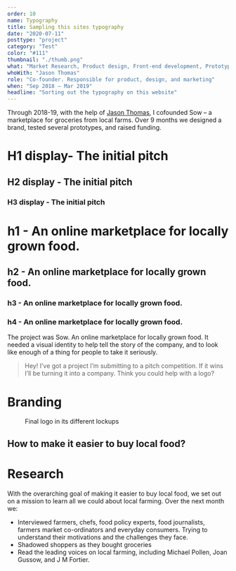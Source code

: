 ```yaml
---
order: 10
name: Typography
title: Sampling this sites typography
date: "2020-07-11"
posttype: "project"
category: "Test"
color: "#111"
thumbnail: "./thumb.png"
what: "Market Research, Product design, Front-end development, Prototyping"
whoWith: "Jason Thomas"
role: "Co-founder. Responsible for product, design, and marketing"
when: "Sep 2018 – Mar 2019"
headline: "Sorting out the typography on this website"
---
```


Through 2018-19, with the help of [Jason Thomas](https://jft.nyc), I cofounded Sow – a marketplace for groceries from local farms. Over 9 months we designed a brand, tested several prototypes, and raised funding.

<h1 class="display">H1 display- The initial pitch</h1>
<h2 class="display">H2 display - The initial pitch</h2>
<h3 class="display">H3 display - The initial pitch</h3>

# h1 - An online marketplace for locally grown food.

## h2 - An online marketplace for locally grown food.

### h3 - An online marketplace for locally grown food.

### h4 - An online marketplace for locally grown food.

The project was Sow. An online marketplace for locally grown food. It needed a visual identity to help tell the story of the company, and to look like enough of a thing for people to take it seriously.

> Hey! I’ve got a project I’m submitting to a pitch competition. If it wins I’ll be turning it into a company. Think you could help with a logo?

# Branding

<figure>
<!-- <img src="./sow-casestudy-01.png" title="Final logo in its different lockups"/> -->
<figcaption>Final logo in its different lockups</figcaption>
</figure>

<h2 class="display">How to make it easier to buy local food?</h2>

# Research

With the overarching goal of making it easier to buy local food, we set out on a mission to learn all we could about local farming. Over the next month we:

- Interviewed farmers, chefs, food policy experts, food journalists, farmers market co-ordinators and everyday consumers. Trying to understand their motivations and the challenges they face.
- Shadowed shoppers as they bought groceries
- Read the leading voices on local farming, including Michael Pollen, Joan Gussow, and J M Fortier.
